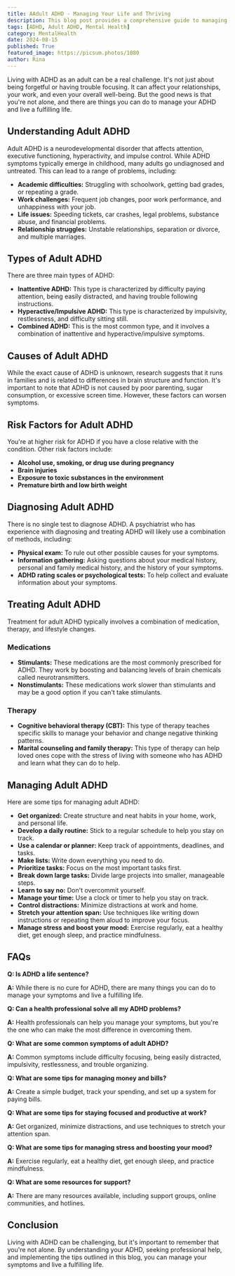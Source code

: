 ```yaml
---
title: AAdult ADHD - Managing Your Life and Thriving
description: This blog post provides a comprehensive guide to managing adult ADHD, covering topics such as understanding the disorder, its causes and risk factors, diagnosis, treatment options, and practical tips for managing symptoms in various aspects of life.
tags: [ADHD, Adult ADHD, Mental Health]
category: MentalHealth
date: 2024-08-15
published: True
featured_image: https://picsum.photos/1080
author: Rina
---
```



Living with ADHD as an adult can be a real challenge. It's not just about being forgetful or having trouble focusing. It can affect your relationships, your work, and even your overall well-being. But the good news is that you're not alone, and there are things you can do to manage your ADHD and live a fulfilling life.

## Understanding Adult ADHD

Adult ADHD is a neurodevelopmental disorder that affects attention, executive functioning, hyperactivity, and impulse control. While ADHD symptoms typically emerge in childhood, many adults go undiagnosed and untreated. This can lead to a range of problems, including:

* **Academic difficulties:** Struggling with schoolwork, getting bad grades, or repeating a grade.
* **Work challenges:** Frequent job changes, poor work performance, and unhappiness with your job.
* **Life issues:** Speeding tickets, car crashes, legal problems, substance abuse, and financial problems.
* **Relationship struggles:** Unstable relationships, separation or divorce, and multiple marriages.

## Types of Adult ADHD

There are three main types of ADHD:

* **Inattentive ADHD:** This type is characterized by difficulty paying attention, being easily distracted, and having trouble following instructions.
* **Hyperactive/Impulsive ADHD:** This type is characterized by impulsivity, restlessness, and difficulty sitting still.
* **Combined ADHD:** This is the most common type, and it involves a combination of inattentive and hyperactive/impulsive symptoms.

## Causes of Adult ADHD

While the exact cause of ADHD is unknown, research suggests that it runs in families and is related to differences in brain structure and function. It's important to note that ADHD is not caused by poor parenting, sugar consumption, or excessive screen time. However, these factors can worsen symptoms.

## Risk Factors for Adult ADHD

You're at higher risk for ADHD if you have a close relative with the condition. Other risk factors include:

* **Alcohol use, smoking, or drug use during pregnancy**
* **Brain injuries**
* **Exposure to toxic substances in the environment**
* **Premature birth and low birth weight**

## Diagnosing Adult ADHD

There is no single test to diagnose ADHD. A psychiatrist who has experience with diagnosing and treating ADHD will likely use a combination of methods, including:

* **Physical exam:** To rule out other possible causes for your symptoms.
* **Information gathering:** Asking questions about your medical history, personal and family medical history, and the history of your symptoms.
* **ADHD rating scales or psychological tests:** To help collect and evaluate information about your symptoms.

## Treating Adult ADHD

Treatment for adult ADHD typically involves a combination of medication, therapy, and lifestyle changes.

### Medications

* **Stimulants:** These medications are the most commonly prescribed for ADHD. They work by boosting and balancing levels of brain chemicals called neurotransmitters.
* **Nonstimulants:** These medications work slower than stimulants and may be a good option if you can't take stimulants.

### Therapy

* **Cognitive behavioral therapy (CBT):** This type of therapy teaches specific skills to manage your behavior and change negative thinking patterns.
* **Marital counseling and family therapy:** This type of therapy can help loved ones cope with the stress of living with someone who has ADHD and learn what they can do to help.

## Managing Adult ADHD

Here are some tips for managing adult ADHD:

* **Get organized:** Create structure and neat habits in your home, work, and personal life.
* **Develop a daily routine:** Stick to a regular schedule to help you stay on track.
* **Use a calendar or planner:** Keep track of appointments, deadlines, and tasks.
* **Make lists:** Write down everything you need to do.
* **Prioritize tasks:** Focus on the most important tasks first.
* **Break down large tasks:** Divide large projects into smaller, manageable steps.
* **Learn to say no:** Don't overcommit yourself.
* **Manage your time:** Use a clock or timer to help you stay on track.
* **Control distractions:** Minimize distractions at work and home.
* **Stretch your attention span:** Use techniques like writing down instructions or repeating them aloud to improve your focus.
* **Manage stress and boost your mood:** Exercise regularly, eat a healthy diet, get enough sleep, and practice mindfulness.

## FAQs

**Q: Is ADHD a life sentence?**

**A:** While there is no cure for ADHD, there are many things you can do to manage your symptoms and live a fulfilling life.

**Q: Can a health professional solve all my ADHD problems?**

**A:** Health professionals can help you manage your symptoms, but you're the one who can make the most difference in overcoming them.

**Q: What are some common symptoms of adult ADHD?**

**A:** Common symptoms include difficulty focusing, being easily distracted, impulsivity, restlessness, and trouble organizing.

**Q: What are some tips for managing money and bills?**

**A:** Create a simple budget, track your spending, and set up a system for paying bills.

**Q: What are some tips for staying focused and productive at work?**

**A:** Get organized, minimize distractions, and use techniques to stretch your attention span.

**Q: What are some tips for managing stress and boosting your mood?**

**A:** Exercise regularly, eat a healthy diet, get enough sleep, and practice mindfulness.

**Q: What are some resources for support?**

**A:** There are many resources available, including support groups, online communities, and hotlines.

## Conclusion

Living with ADHD can be challenging, but it's important to remember that you're not alone. By understanding your ADHD, seeking professional help, and implementing the tips outlined in this blog, you can manage your symptoms and live a fulfilling life.
